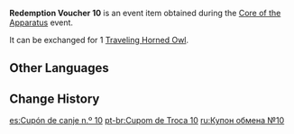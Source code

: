 {{Item Infobox
|id           = 101876
|image        = Item Redemption Voucher 10.png
|type         = Event Items
|group        = Redemption Vouchers
|description  = Used to redeem [[Traveling Horned Owl]]
|source1      = [[Core of the Apparatus]] Event
|event        = Core of the Apparatus
}}
'''Redemption Voucher 10''' is an event item obtained during the [[Core of the Apparatus]] event.

It can be exchanged for 1 [[Traveling Horned Owl]].

==Other Languages==
{{Other Languages
|default_hidden = 1
|en      = Redemption Voucher 10
|zhs     = 兑换券10号
|zhs_rm  = Duìhuàn-quàn Shí Hào
|zht     = 兌換券10號
|zht_rm  = Duìhuàn-quàn Shí Hào
|ja      = 引換券10
|ja_rm   = Hikikaeken Juu
|ko      = 교환 쿠폰 10호
|ko_rm   = Gyohwan Kupon Sipho
|es      = Cupón de canje n.º 10
|fr      = Coupon d'échange 10
|ru      = Купон обмена №10
|th      = คูปองแลกรับหมายเลข 10
|th_rm   = 
|vi      = Phiếu Quà Tặng 10
|de      = Gutschein Nr.10
|id      = Kupon Penukaran 10
|pt      = Cupom de Troca 10
|tr      = Etkinleştirme Kuponu 10
|it      = Voucher di scambio 10
}}

==Change History==
{{Change History|2.7}}

[[es:Cupón de canje n.º 10]]
[[pt-br:Cupom de Troca 10]]
[[ru:Купон обмена №10]]